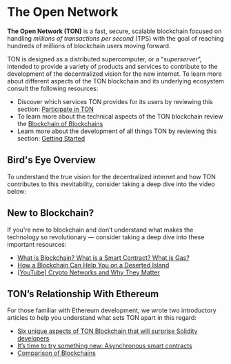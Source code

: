 
# The Open Network

__The Open Network (TON)__ is a fast, secure, scalable blockchain focused on handling _millions of transactions per second_ (TPS) with the goal of reaching hundreds of millions of blockchain users moving forward.

TON is designed as a distributed supercomputer, or a “_superserver_”, intended to provide a variety of products and services to contribute to the development of the decentralized vision for the new internet. To learn more about different aspects of the TON blockchain and its underlying ecosystem consult the following resources:

* Discover which services TON provides for its users by reviewing this section: [Participate in TON](/participate/)
* To learn more about the technical aspects of the TON blockchain review the [Blockchain of Blockchains](/learn/overviews/ton-blockchain)
* Learn more about the development of all things TON by reviewing this section: [Getting Started](/develop/getting-started)

## Bird's Eye Overview

To understand the true vision for the decentralized internet and how TON contributes to this inevitability, consider taking a deep dive into the video below:

<Player url="https://www.youtube.com/watch?v=XgzHmV_nnpY" />

## New to Blockchain?

If you're new to blockchain and don’t understand what makes the technology so revolutionary — consider taking a deep dive into these important resources:

* [What is Blockchain? What is a Smart Contract? What is Gas?](https://blog.ton.org/what_is_blockchain)
* [How a Blockchain Can Help You on a Deserted Island](https://talkol.medium.com/why-decentralized-consensus-blockchain-is-good-for-business-5ff263468210)
* [\[YouTube\] Crypto Networks and Why They Matter](https://youtu.be/2wxtiNgXBaU)


## TON’s Relationship With Ethereum

For those familiar with Ethereum development, we wrote two introductory articles to help you understand what sets TON apart in this regard:

* [Six unique aspects of TON Blockchain that will surprise Solidity developers](https://blog.ton.org/six-unique-aspects-of-ton-blockchain-that-will-surprise-solidity-developers)
* [It’s time to try something new: Asynchronous smart contracts](https://telegra.ph/Its-time-to-try-something-new-Asynchronous-smart-contracts-03-25)
* [Comparison of Blockchains](https://ton.org/comparison_of_blockchains.pdf)